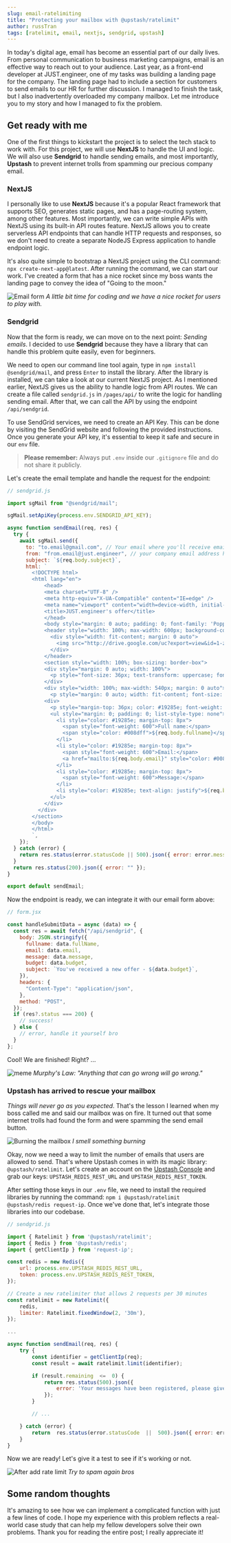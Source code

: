```yaml
---
slug: email-ratelimiting
title: "Protecting your mailbox with @upstash/ratelimit"
author: russTran
tags: [ratelimit, email, nextjs, sendgrid, upstash]
---
```




In today's digital age, email has become an essential part of our daily lives. From personal communication to business marketing campaigns, email is an effective way to reach out to your audience. Last year, as a front-end developer at JUST.engineer, one of my tasks was building a landing page for the company. The landing page had to include a section for customers to send emails to our HR for further discussion. I managed to finish the task, but I also inadvertently overloaded my company mailbox. Let me introduce you to my story and how I managed to fix the problem.

## Get ready with me

One of the first things to kickstart the project is to select the tech stack to work with. For this project, we will use **NextJS** to handle the UI and logic. We will also use **Sendgrid** to handle sending emails, and most importantly, **Upstash** to prevent internet trolls from spamming our precious company email.

### NextJS

I personally like to use **NextJS** because it's a popular React framework that supports SEO, generates static pages, and has a page-routing system, among other features. Most importantly, we can write simple APIs with NextJS using its built-in API routes feature. NextJS allows you to create serverless API endpoints that can handle HTTP requests and responses, so we don't need to create a separate NodeJS Express application to handle endpoint logic.

It's also quite simple to bootstrap a NextJS project using the CLI command: `npx create-next-app@latest`. After running the command, we can start our work. I've created a form that has a nice rocket since my boss wants the landing page to convey the idea of "Going to the moon."

![Email form](https://s2.gifyu.com/images/ezgif.com-optimizeaaf6baefb5f72f8d.gif)
_A little bit time for coding and we have a nice rocket for users to play with._

### Sendgrid

Now that the form is ready, we can move on to the next point: _Sending emails_. I decided to use **Sendgrid** because they have a library that can handle this problem quite easily, even for beginners.

We need to open our command line tool again, type in `npm install @sendgrid/mail`, and press `Enter` to install the library. After the library is installed, we can take a look at our current NextJS project. As I mentioned earlier, NextJS gives us the ability to handle logic from API routes. We can create a file called `sendgrid.js` in `/pages/api/` to write the logic for handling sending email. After that, we can call the API by using the endpoint `/api/sendgrid`.

To use SendGrid services, we need to create an API Key. This can be done by visiting the SendGrid website and following the provided instructions. Once you generate your API key, it's essential to keep it safe and secure in our `env` file.

> **Please remember:** Always put `.env` inside our `.gitignore` file and do not share it publicly.

Let's create the email template and handle the request for the endpoint:

```js
// sendgrid.js

import sgMail from "@sendgrid/mail";

sgMail.setApiKey(process.env.SENDGRID_API_KEY);

async function sendEmail(req, res) {
  try {
    await sgMail.send({
      to: "to.email@gmail.com", // Your email where you'll receive emails
      from: "from.email@just.engineer", // your company email address here
      subject: `${req.body.subject}`,
      html: `
		<!DOCTYPE html>
		<html lang="en">
			<head>
			<meta charset="UTF-8" />
			<meta http-equiv="X-UA-Compatible" content="IE=edge" />
			<meta name="viewport" content="width=device-width, initial-scale=1.0" />
			<title>JUST.engineer's offer</title>
			</head>
			<body style="margin: 0 auto; padding: 0; font-family: 'Poppins', sans-serif; width: 100%; max-width: 600px; box-sizing: border-box; color: #19285e; font-size: 16px;">
			<header style="width: 100%; max-width: 600px; background-color: #0067ff; color: #ffffff; padding: 12px 48px; box-sizing: border-box; color: #19285e;">
			  <div style="width: fit-content; margin: 0 auto">
			    <img src="http://drive.google.com/uc?export=view&id=1-zUWC8tF5Tp8B1UbctjitrWdt-XYfe1D" alt="just.engineer" style="width: 48px; height: 48px;" />
			  </div>
			</header>
			<section style="width: 100%; box-sizing: border-box">
			<div style="margin: 0 auto; width: 100%">
			  <p style="font-size: 36px; text-transform: uppercase; font-weight: 700; width: fit-content; margin: 20px auto 10px; text-align: center; color: #19285e;">You have received an <span style="color: #0067ff">offer</span></p>
			</div>
			<div style="width: 100%; max-width: 540px; margin: 0 auto">
			  <p style="margin: 0 auto; width: fit-content; font-size: 24px; color: #19285e">Offer valuation: <span style="font-weight: 700; color: #0067ff; text-align: center">${req.body.budget}</span></p>
			<div>
			  <p style="margin-top: 36px; color: #19285e; font-weight: 700; font-size: 18px">Client's information:</p>
		  	  <ul style="margin: 0; padding: 0; list-style-type: none">
		  	    <li style="color: #19285e; margin-top: 8px">
			      <span style="font-weight: 600">Full name:</span>
			      <span style="color: #008dff">${req.body.fullname}</span>
			    </li>
			    <li style="color: #19285e; margin-top: 8px">
			      <span style="font-weight: 600">Email:</span>
			      <a href="mailto:${req.body.email}" style="color: #008dff">${req.body.email}</a>
			    </li>
			    <li style="color: #19285e; margin-top: 8px">
			      <span style="font-weight: 600">Message:</span>
			    </li>
			    <li style="color: #19285e; text-align: justify">${req.body.message}</li>
			  </ul>
			</div>
		  </div>
		</section>
		</body>
		</html>
		`,
    });
  } catch (error) {
    return res.status(error.statusCode || 500).json({ error: error.message });
  }
  return res.status(200).json({ error: "" });
}

export default sendEmail;
```

Now the endpoint is ready, we can integrate it with our email form above:

```js
// form.jsx

const handleSubmitData = async (data) => {
  const res = await fetch("/api/sendgrid", {
    body: JSON.stringify({
      fullname: data.fullName,
      email: data.email,
      message: data.message,
      budget: data.budget,
      subject: `You've received a new offer - ${data.budget}`,
    }),
    headers: {
      "Content-Type": "application/json",
    },
    method: "POST",
  });
  if (res?.status === 200) {
    // success!
  } else {
    // error, handle it yourself bro
  }
};
```

Cool! We are finished! Right? ...

![meme](https://i.imgflip.com/7eabhz.jpg)
_Murphy's Law: "Anything that can go wrong will go wrong."_

### Upstash has arrived to rescue your mailbox

_Things will never go as you expected_. That's the lesson I learned when my boss called me and said our mailbox was on fire. It turned out that some internet trolls had found the form and were spamming the send email button.

![Burning the mailbox](https://i.ibb.co/dpDyyQP/Screenshot-2023-03-13-at-17-45-53.png)
_I smell something burning_

Okay, now we need a way to limit the number of emails that users are allowed to send. That's where Upstash comes in with its magic library: `@upstash/ratelimit`. Let's create an account on the [Upstash Console](https://console.upstash.com/) and grab our keys: `UPSTASH_REDIS_REST_URL` and `UPSTASH_REDIS_REST_TOKEN`.

After setting those keys in our `.env` file, we need to install the required libraries by running the command: `npm i @upstash/ratelimit @upstash/redis request-ip`. Once we've done that, let's integrate those libraries into our codebase.

```js
// sendgrid.js

import { Ratelimit } from '@upstash/ratelimit';
import { Redis } from '@upstash/redis';
import { getClientIp } from 'request-ip';

const redis = new Redis({
	url: process.env.UPSTASH_REDIS_REST_URL,
	token: process.env.UPSTASH_REDIS_REST_TOKEN,
});

// Create a new ratelimiter that allows 2 requests per 30 minutes
const ratelimit = new Ratelimit({
	redis,
	limiter: Ratelimit.fixedWindow(2, '30m'),
});

...

async function sendEmail(req, res) {
	try {
		const identifier = getClientIp(req);
		const result = await ratelimit.limit(identifier);

		if (result.remaining  <=  0) {
			return res.status(500).json({
				error: 'Your messages have been registered, please give us time to walkthough your ideas. Thank you! 👩‍💻 🧑‍💻'
			});
		}

		// ...

	} catch (error) {
		return  res.status(error.statusCode  ||  500).json({ error: error.message });
	}
}

```

Now we are ready! Let's give it a test to see if it's working or not.

![After add rate limit](https://i.ibb.co/fCyKWnr/Screenshot-2023-03-13-at-18-22-15.png)
_Try to spam again bros_

## Some random thoughts

It's amazing to see how we can implement a complicated function with just a few lines of code. I hope my experience with this problem reflects a real-world case study that can help my fellow developers solve their own problems. Thank you for reading the entire post; I really appreciate it!
